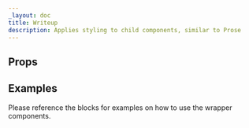 ```yaml
---
_layout: doc
title: Writeup
description: Applies styling to child components, similar to Prose
---
```



## Props

<Props />

## Examples

Please reference the blocks for examples on how to use the wrapper components.
